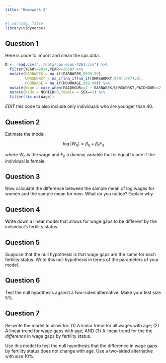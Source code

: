 ```yaml
---
title: "Homework 2"
---
```


```r
#| warning: false
library(tidyverse)
```

## Question 1

Here is code to import and clean the cps data.
```r
D <- read.csv("../data/cps-econ-4261.csv") %>%
  filter(YEAR>=2014,YEAR<=2018) %>%
  mutate(EARNWEEK = na_if(EARNWEEK,9999.99),
         UHRSWORKT = na_if(na_if(na_if(UHRSWORKT,999),997),0),
         HOURWAGE = na_if(HOURWAGE,999.99)) %>%
  mutate(Wage = case_when(PAIDHOUR==1 ~ EARNWEEK/UHRSWORKT,PAIDHOUR==2 ~ HOURWAGE)) %>%
  mutate(kids = NCHILD>0,female = SEX==2) %>%
  filter(!is.na(Wage))

```

*EDIT* this code to also include only individuals who are younger than 40.

## Question 2

Estimate the model:

$$\log(W_{n}) = \beta_{0} + \beta_{1}F_{n} $$

where $W_{n}$ is the wage and $F_{n}$ a dummy variable that is equal to one if the individual is female.

## Question 3

Now calculate the difference between the sample mean of log wages for women and the sample mean for men. What do you notice? Explain why.

## Question 4

Write down a linear model that allows for wage gaps to be different by the individual's fertility status.

## Question 5

Suppose that the null hypothesis is that wage gaps are the same for each fertility status. Write this null hypothesis in terms of the parameters of your model.

## Question 6

Test the null hypothesis against a two-sided alternative. Make your test size 5\%.

## Question 7

Re-write the model to allow for:
  (1) A linear trend for all wages with age;
  (2) A linear trend for wage gaps with age; AND
  (3) A linear trend for the the *difference* in wage gaps by fertility status.
  
Use this model to test the null hypothesis that the difference in wage gaps by fertility status does not change with age. Use a two-sided alternative with size 10\%.
